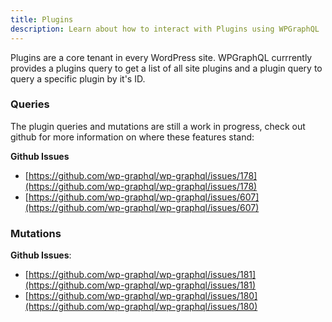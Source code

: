 ```yaml
---
title: Plugins
description: Learn about how to interact with Plugins using WPGraphQL
---
```



Plugins are a core tenant in every WordPress site. WPGraphQL currrently provides a plugins query to get a list of all site plugins and a plugin query to query a specific plugin by it's ID. 

### Queries

<GraphiQL query="{
  plugins {
    nodes {
      id
      authorUri
      pluginUri
      description
      version
      author
    }
  }
}"
/>



<GraphiQL query="{
  plugin(id: 1) {
    id
    authorUri
    pluginUri
    description
    version
    author
  }
}"
/>

The plugin queries and mutations are still a work in progress, check out github for more information on where these features stand:

**Github Issues**
- [https://github.com/wp-graphql/wp-graphql/issues/178](https://github.com/wp-graphql/wp-graphql/issues/178)
- [https://github.com/wp-graphql/wp-graphql/issues/607](https://github.com/wp-graphql/wp-graphql/issues/607)

### Mutations

**Github Issues**:
- [https://github.com/wp-graphql/wp-graphql/issues/181](https://github.com/wp-graphql/wp-graphql/issues/181)
- [https://github.com/wp-graphql/wp-graphql/issues/180](https://github.com/wp-graphql/wp-graphql/issues/180)
